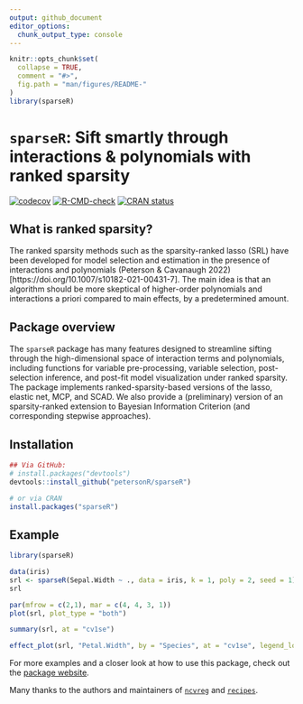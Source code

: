 ```yaml
---
output: github_document
editor_options: 
  chunk_output_type: console
---
```


<!-- README.md is generated from README.Rmd. Please edit that file -->

```r
knitr::opts_chunk$set(
  collapse = TRUE,
  comment = "#>",
  fig.path = "man/figures/README-"
)
library(sparseR)
```

# `sparseR`: Sift smartly through interactions & polynomials with ranked sparsity

[![codecov](https://codecov.io/gh/petersonR/sparseR/branch/main/graph/badge.svg)](https://app.codecov.io/gh/petersonR/sparseR)
[![R-CMD-check](https://github.com/petersonR/sparseR/actions/workflows/R-CMD-check.yaml/badge.svg)](https://github.com/petersonR/sparseR/actions/workflows/R-CMD-check.yaml)
[![CRAN status](https://www.r-pkg.org/badges/version/sparseR)](https://CRAN.R-project.org/package=sparseR)

## What is ranked sparsity?

The ranked sparsity methods such as the sparsity-ranked lasso (SRL) have been developed for model selection and estimation in the presence of interactions and polynomials (Peterson & Cavanaugh 2022)[https://doi.org/10.1007/s10182-021-00431-7]. The main idea is that an algorithm should be more skeptical of higher-order polynomials and interactions a priori compared to main effects, by a predetermined amount.

## Package overview

The `sparseR` package has many features designed to streamline sifting through the high-dimensional space of interaction terms and polynomials, including functions for variable pre-processing, variable selection, post-selection inference, and post-fit model visualization under ranked sparsity. The package implements ranked-sparsity-based versions of the lasso, elastic net, MCP, and SCAD. We also provide a (preliminary) version of an sparsity-ranked extension to Bayesian Information Criterion (and corresponding stepwise approaches). 

## Installation 

```r

## Via GitHub: 
# install.packages("devtools")
devtools::install_github("petersonR/sparseR")

# or via CRAN
install.packages("sparseR")
```

## Example

```r
library(sparseR)
```

```r
data(iris)
srl <- sparseR(Sepal.Width ~ ., data = iris, k = 1, poly = 2, seed = 1)
srl

par(mfrow = c(2,1), mar = c(4, 4, 3, 1))
plot(srl, plot_type = "both")

summary(srl, at = "cv1se")
```

```r
effect_plot(srl, "Petal.Width", by = "Species", at = "cv1se", legend_location = "topright")
```

For more examples and a closer look at how to use this package, check out the [package website](https://petersonr.github.io/sparseR/). 

Many thanks to the authors and maintainers of [`ncvreg`](https://github.com/pbreheny/ncvreg) and [`recipes`](https://recipes.tidymodels.org/). 
